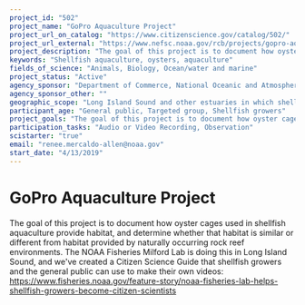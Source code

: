 ```yaml
---
project_id: "502"
project_name: "GoPro Aquaculture Project"
project_url_on_catalog: "https://www.citizenscience.gov/catalog/502/"
project_url_external: "https://www.nefsc.noaa.gov/rcb/projects/gopro-aquaculture/"
project_description: "The goal of this project is to document how oyster cages used in shellfish aquaculture provide habitat, and determine whether that habitat is similar or different from habitat provided by naturally occurring rock reef environments. The NOAA Fisheries Milford Lab is doing this in Long Island Sound, and we&#39;ve created a Citizen Science Guide that shellfish growers and the general public can use to make their own videos: https://www.fisheries.noaa.gov/feature-story/noaa-fisheries-lab-helps-shellfish-growers-become-citizen-scientists"
keywords: "Shellfish aquaculture, oysters, aquaculture"
fields_of_science: "Animals, Biology, Ocean/water and marine"
project_status: "Active"
agency_sponsor: "Department of Commerce, National Oceanic and Atmospheric Administration (NOAA)"
agency_sponsor_other: ""
geographic_scope: "Long Island Sound and other estuaries in which shellfish aquaculture occurs"
participant_age: "General public, Targeted group, Shellfish growers"
project_goals: "The goal of this project is to document how oyster cages used in shellfish aquaculture provide habitat, and determine whether that habitat is similar or different from habitat provided by naturally occurring rock reef environments."
participation_tasks: "Audio or Video Recording, Observation"
scistarter: "true"
email: "renee.mercaldo-allen@noaa.gov"
start_date: "4/13/2019"
---
```


# GoPro Aquaculture Project

The goal of this project is to document how oyster cages used in shellfish aquaculture provide habitat, and determine whether that habitat is similar or different from habitat provided by naturally occurring rock reef environments. The NOAA Fisheries Milford Lab is doing this in Long Island Sound, and we&#39;ve created a Citizen Science Guide that shellfish growers and the general public can use to make their own videos: https://www.fisheries.noaa.gov/feature-story/noaa-fisheries-lab-helps-shellfish-growers-become-citizen-scientists
